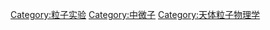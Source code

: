 {{NoteTA|G1=Physics}}

[[Category:粒子实验|Category:粒子实验]]
[[Category:中微子|Category:中微子]]
[[Category:天体粒子物理学|Category:天体粒子物理学]]